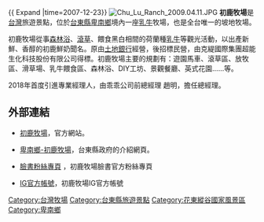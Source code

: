 {{ Expand |time=2007-12-23}}
[[File:Chu_Lu_Ranch_2009.04.11.JPG|right]]
'''初鹿牧場'''是[[台灣|台灣]]旅遊景點，位於[[台東縣|台東縣]][[卑南鄉|卑南鄉]]境內一座[[乳牛|乳牛]]牧場，也是全台唯一的坡地牧場。

初鹿牧場從事[[森林浴|森林浴]]、[[滾草|滾草]]、餵食黑白相間的荷蘭種[[乳牛|乳牛]]等觀光活動，以出產新鮮、香醇的初鹿鮮奶聞名。原由[[土地銀行|土地銀行]]經營，後招標民營，由克緹國際集團超能生化科技股份有限公司得標。初鹿牧場主要的規劃有：遊園馬車、滾草區、放牧區、滑草場、乳牛餵食區、森林浴、DIY工坊、景觀餐廳、英式花園……等。

2018年首度引進專業經理人，由乖乖公司前總經理 趙明，擔任總經理。

== 外部連結 ==
{{commons category|Chulu Ranch}}
* {{zh-tw}} [http://www.chuluranch.com.tw/ 初鹿牧場]{{Wayback|url=http://www.chuluranch.com.tw/ |date=20191016014543 }}，官方網站。
* {{zh-tw}} [https://web.archive.org/web/20090722175300/http://tour.taitung.gov.tw/ch/AllInOne_Show.aspx?path=268&guid=d4b5fcd7-589f-4227-be86-b6d866366517&lang=zh-tw 卑南鄉-初鹿牧場]，台東縣政府的介紹網頁。
* {{zh-tw}} [http://www.facebook.com/chuluranch 臉書粉絲專頁] {{Wayback|url=http://www.facebook.com/chuluranch |date=20220426121049 }}，初鹿牧場臉書官方粉絲專頁
* {{zh-tw}} [https://www.instagram.com/chuluranch IG官方帳號]，初鹿牧場IG官方帳號


{{Scenery-stub}}
[[Category:台灣牧場|Category:台灣牧場]]
[[Category:台東縣旅遊景點|Category:台東縣旅遊景點]]
[[Category:花東縱谷國家風景區|Category:花東縱谷國家風景區]]
[[Category:卑南鄉|Category:卑南鄉]]